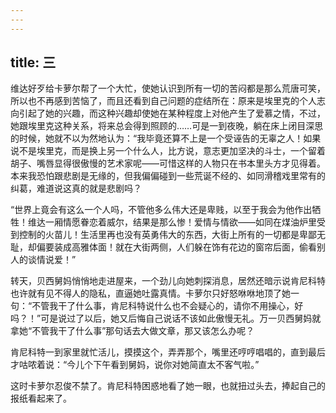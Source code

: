 ```yaml
---
---
---
```

title: 三
---




维达好歹给卡萝尔帮了一个大忙，使她认识到所有一切的苦闷都是那么荒唐可笑，所以也不再感到苦恼了，而且还看到自己问题的症结所在：原来是埃里克的个人志向引起了她的兴趣，而这种兴趣却使她在某种程度上对他产生了爱慕之情，不过，她跟埃里克这种关系，将来总会得到照顾的……可是一到夜晚，躺在床上闭目深思的时候，她就不以为然地认为：“我毕竟还算不上是一个受诬告的无辜之人！如果说不是埃里克，而是换上另一个什么人，比方说，意志更加坚决的斗士，一个留着胡子、嘴唇显得很傲慢的艺术家呢——可惜这样的人物只在书本里头方才见得着。本来我恐怕跟悲剧是无缘的，但我偏偏碰到一些荒诞不经的、如同滑稽戏里常有的纠葛，难道说这真的就是悲剧吗？

“世界上竟会有这么一个人吗，不管他多么伟大还是卑贱，以至于我会为他作出牺牲！维达一厢情愿眷恋着威尔，结果是那么惨！爱情与情欲——如同在煤油炉里受到控制的火苗儿！生活里再也没有英勇伟大的东西，大街上所有的一切都是卑鄙无耻，却偏要装成高雅体面！就在大街两侧，人们躲在饰有花边的窗帘后面，偷看别人的谈情说爱！”

转天，贝西舅妈悄悄地走进屋来，一个劲儿向她刺探消息，居然还暗示说肯尼科特也许就有见不得人的隐私，直逼她吐露真情。卡萝尔只好怒咻咻地顶了她一句：“不管我干了什么事，肯尼科特说什么也不会疑心的，请你不用操心，好吗？！”可是说过了以后，她又后悔自己说话不该如此傲慢无礼。万一贝西舅妈就拿她“不管我干了什么事”那句话去大做文章，那又该怎么办呢？

肯尼科特一到家里就忙活儿，摸摸这个，弄弄那个，嘴里还哼哼唱唱的，直到最后才咕哝着说：“今儿个下午看到舅妈，说你对她简直太不客气啦。”

这时卡萝尔忍俊不禁了。肯尼科特困惑地看了她一眼，也就扭过头去，捧起自己的报纸看起来了。